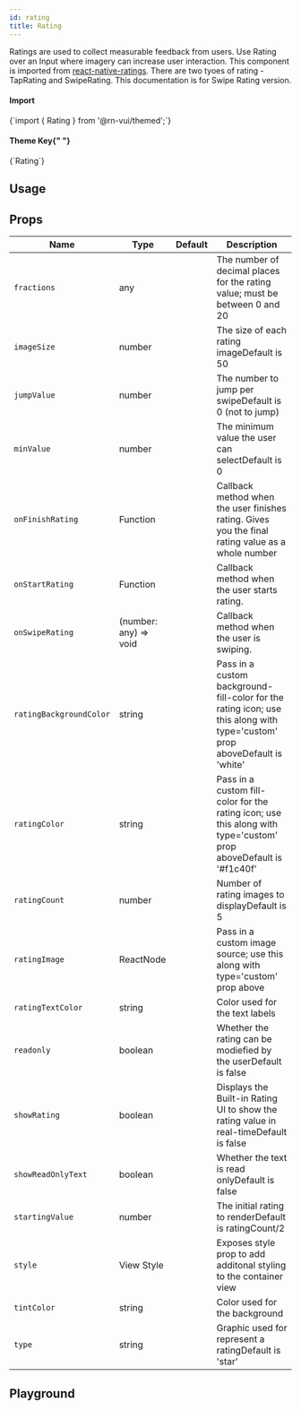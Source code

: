 ```yaml
---
id: rating
title: Rating
---
```



<IconsStyle />

Ratings are used to collect measurable feedback from users.
Use Rating over an Input where imagery can increase user interaction.
This component is imported from [react-native-ratings](https://github.com/Monte9/react-native-ratings).
There are two tyoes of rating - TapRating and SwipeRating.
This documentation is for Swipe Rating version.

<div class="row inline-flex-center">
  <div class="col col--3">
    <h4>Import</h4>
  </div>
  <div class="col col--9">
    <CodeBlock>{`import { Rating } from '@rn-vui/themed';`}</CodeBlock>
  </div>
  <div class="col col--3">
    <h4>
      Theme Key{" "}
      <a href="../customizing#using-themeprovider">
        <BiInfoCircle />
      </a>
    </h4>
  </div>
  <div class="col col--9">
    <CodeBlock>{`Rating`}</CodeBlock>
  </div>
</div>

## Usage

<Usage />

## Props

<div class='table-responsive'>

| Name                    | Type                  | Default | Description                                                                                                                |
| ----------------------- | --------------------- | ------- | -------------------------------------------------------------------------------------------------------------------------- |
| `fractions`             | any                   |         | The number of decimal places for the rating value; must be between 0 and 20                                                |
| `imageSize`             | number                |         | The size of each rating imageDefault is 50                                                                                 |
| `jumpValue`             | number                |         | The number to jump per swipeDefault is 0 (not to jump)                                                                     |
| `minValue`              | number                |         | The minimum value the user can selectDefault is 0                                                                          |
| `onFinishRating`        | Function              |         | Callback method when the user finishes rating. Gives you the final rating value as a whole number                          |
| `onStartRating`         | Function              |         | Callback method when the user starts rating.                                                                               |
| `onSwipeRating`         | (number: any) => void |         | Callback method when the user is swiping.                                                                                  |
| `ratingBackgroundColor` | string                |         | Pass in a custom background-fill-color for the rating icon; use this along with type='custom' prop aboveDefault is 'white' |
| `ratingColor`           | string                |         | Pass in a custom fill-color for the rating icon; use this along with type='custom' prop aboveDefault is '#f1c40f'          |
| `ratingCount`           | number                |         | Number of rating images to displayDefault is 5                                                                             |
| `ratingImage`           | ReactNode             |         | Pass in a custom image source; use this along with type='custom' prop above                                                |
| `ratingTextColor`       | string                |         | Color used for the text labels                                                                                             |
| `readonly`              | boolean               |         | Whether the rating can be modiefied by the userDefault is false                                                            |
| `showRating`            | boolean               |         | Displays the Built-in Rating UI to show the rating value in real-timeDefault is false                                      |
| `showReadOnlyText`      | boolean               |         | Whether the text is read onlyDefault is false                                                                              |
| `startingValue`         | number                |         | The initial rating to renderDefault is ratingCount/2                                                                       |
| `style`                 | View Style            |         | Exposes style prop to add additonal styling to the container view                                                          |
| `tintColor`             | string                |         | Color used for the background                                                                                              |
| `type`                  | string                |         | Graphic used for represent a ratingDefault is 'star'                                                                       |

</div>

## Playground

<Play />
